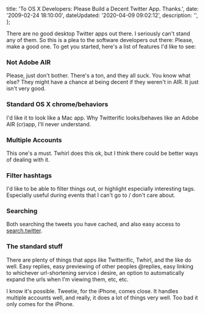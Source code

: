 

  title: 'To OS X Developers: Please Build a Decent Twitter App. Thanks.',
  date: '2009-02-24 18:10:00',
  dateUpdated: '2020-04-09 09:02:12',
  description: '',
};

There are no good desktop Twitter apps out there. I seriously can't stand any of them. So this is a plea to the software developers out there: Please, make a good one. To get you started, here's a list of features I'd like to see:

### Not Adobe AIR

Please, just don't bother. There's a ton, and they all suck. You know what else? They might have a chance at being decent if they weren't in AIR. It just isn't very good.

### Standard OS X chrome/behaviors

I'd like it to look like a Mac app. Why Twitterific looks/behaves like an Adobe AIR (cr)app, I'll never understand.

### Multiple Accounts

This one's a must. Twhirl does this ok, but I think there could be better ways of dealing with it.

### Filter hashtags

I'd like to be able to filter things out, or highlight especially interesting tags. Especially useful during events that I can't go to / don't care about.

### Searching

Both searching the tweets you have cached, and also easy access to [search.twitter](http://search.twitter.com).

### The standard stuff

There are plenty of things that apps like Twitterific, Twhirl, and the like do well. Easy replies, easy previewing of other peoples @replies, easy linking to whichever url-shortening service i desire, an option to automatically expand the urls when I'm viewing them, etc, etc.

I know it's possible. Tweetie, for the iPhone, comes close. It handles multiple accounts well, and really, it does a lot of things very well. Too bad it only comes for the iPhone.
